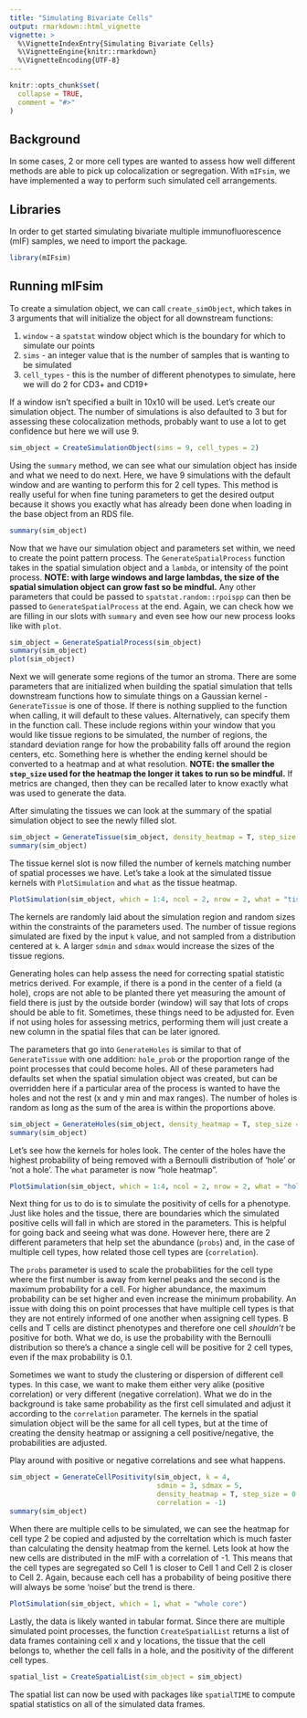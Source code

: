 ```yaml
---
title: "Simulating Bivariate Cells"
output: rmarkdown::html_vignette
vignette: >
  %\VignetteIndexEntry{Simulating Bivariate Cells}
  %\VignetteEngine{knitr::rmarkdown}
  %\VignetteEncoding{UTF-8}
---
```


```r
knitr::opts_chunk$set(
  collapse = TRUE,
  comment = "#>"
)
```

## Background

In some cases, 2 or more cell types are wanted to assess how well different methods are able to pick up colocalization or segregation. With `mIFsim`, we have implemented a way to perform such simulated cell arrangements. 

## Libraries

In order to get started simulating bivariate multiple immunofluorescence (mIF) samples, we need to import the package.

```r
library(mIFsim)
```

## Running mIFsim

To create a simulation object, we can call `create_simObject`, which takes in 3 arguments that will initialize the object for all downstream functions:

1. `window` - a `spatstat` window object which is the boundary for which to simulate our points
2. `sims` - an integer value that is the number of samples that is wanting to be simulated
3. `cell_types` - this is the number of different phenotypes to simulate, here we will do 2 for CD3+ and CD19+

If a window isn't specified a built in 10x10 will be used. Let's create our simulation object. The number of simulations is also defaulted to 3 but for assessing these colocalization methods, probably want to use a lot to get confidence but here we will use 9.

```r
sim_object = CreateSimulationObject(sims = 9, cell_types = 2)
```

Using the `summary` method, we can see what our simulation object has inside and what we need to do next. Here, we have 9 simulations with the default window and are wanting to perform this for 2 cell types. This method is really useful for when fine tuning parameters to get the desired output because it shows you exactly what has already been done when loading in the base object from an RDS file.

```r
summary(sim_object)
```

Now that we have our simulation object and parameters set within, we need to create the point pattern process. The `GenerateSpatialProcess` function takes in the spatial simulation object and a `lambda`, or intensity of the point process. **NOTE: with large windows and large lambdas, the size of the spatial simulation object can grow fast so be mindful.** Any other parameters that could be passed to `spatstat.random::rpoispp` can then be passed to `GenerateSpatialProcess` at the end. Again, we can check how we are filling in our slots with `summary` and even see how our new process looks like with `plot`.

```r
sim_object = GenerateSpatialProcess(sim_object)
summary(sim_object)
plot(sim_object)
```

Next we will generate some regions of the tumor an stroma. There are some parameters that are initialized when building the spatial simulation that tells downstream functions how to simulate things on a Gaussian kernel - `GenerateTissue` is one of those. If there is nothing supplied to the function when calling, it will default to these values. Alternatively, can specify them in the function call. These include regions within your window that you would like tissue regions to be simulated, the number of regions, the standard deviation range for how the probability falls off around the region centers, etc. Something here is whether the ending kernel should be converted to a heatmap and at what resolution. **NOTE: the smaller the `step_size` used for the heatmap the longer it takes to run so be mindful.** If metrics are changed, then they can be recalled later to know exactly what was used to generate the data.

After simulating the tissues we can look at the summary of the spatial simulation object to see the newly filled slot.

```r
sim_object = GenerateTissue(sim_object, density_heatmap = T, step_size = 0.1, cores = 1)
summary(sim_object)
```

The tissue kernel slot is now filled the number of kernels matching number of spatial processes we have. Let's take a look at the simulated tissue kernels with `PlotSimulation` and `what` as the tissue heatmap.

```r
PlotSimulation(sim_object, which = 1:4, ncol = 2, nrow = 2, what = "tissue heatmap")
```

The kernels are randomly laid about the simulation region and random sizes within the constraints of the parameters used. The number of tissue regions simulated are fixed by the input `k` value, and not sampled from a distribution centered at `k`. A larger `sdmin` and `sdmax` would increase the sizes of the tissue regions. 

Generating holes can help assess the need for correcting spatial statistic metrics derived. For example, if there is a pond in the center of a field (a hole), crops are not able to be planted there yet measuring the amount of field there is just by the outside border (window) will say that lots of crops should be able to fit. Sometimes, these things need to be adjusted for. Even if not using holes for assessing metrics, performing them will just create a new column in the spatial files that can be later ignored.

The parameters that go into `GenerateHoles` is similar to that of `GenerateTissue` with one addition: `hole_prob` or the proportion range of the point processes that could become holes. All of these parameters had defaults set when the spatial simulation object was created, but can be overridden here if a particular area of the process is wanted to have the holes and not the rest (x and y min and max ranges). The number of holes is random as long as the sum of the area is within the proportions above. 

```r
sim_object = GenerateHoles(sim_object, density_heatmap = T, step_size = 0.1, cores = 1)
summary(sim_object)
```

Let's see how the kernels for holes look. The center of the holes have the highest probability of being removed with a Bernoulli distribution of 'hole' or 'not a hole'. The `what` parameter is now "hole heatmap".

```r
PlotSimulation(sim_object, which = 1:4, ncol = 2, nrow = 2, what = "hole heatmap")
```

Next thing for us to do is to simulate the positivity of cells for a phenotype. Just like holes and the tissue, there are boundaries which the simulated positive cells will fall in which are stored in the parameters. This is helpful for going back and seeing what was done. However here, there are 2 different parameters that help set the abundance (`probs`) and, in the case of multiple cell types, how related those cell types are (`correlation`). 

The `probs` parameter is used to scale the probabilities for the cell type where the first number is away from kernel peaks and the second is the maximum probability for a cell. For higher abundance, the maximum probability can be set higher and even increase the minimum probability. An issue with doing this on point processes that have multiple cell types is that they are not entirely informed of one another when assigning cell types. B cells and T cells are distinct phenotypes and therefore one cell *shouldn't* be positive for both. What we do, is use the probability with the Bernoulli distribution so there's a chance a single cell will be positive for 2 cell types, even if the max probability is 0.1.

Sometimes we want to study the clustering or dispersion of different cell types. In this case, we want to make them either very alike (positive correlation) or very different (negative correlation). What we do in the background is take same probability as the first cell simulated and adjust it according to the `correlation` parameter. The kernels in the spatial simulation object will be the same for all cell types, but at the time of creating the density heatmap or assigning a cell positive/negative, the probabilities are adjusted.

Play around with positive or negative correlations and see what happens.

```r
sim_object = GenerateCellPositivity(sim_object, k = 4,
                                    sdmin = 3, sdmax = 5,
                                    density_heatmap = T, step_size = 0.1, cores = 1, probs = c(0.0, 0.1),
                                    correlation = -1)
summary(sim_object)
```
When there are multiple cells to be simulated, we can see the heatmap for cell type 2 be copied and adjusted by the correltation which is much faster than calculating the density heatmap from the kernel. Lets look at how the new cells are distributed in the mIF with a correlation of -1. This means that the cell types are segregated so Cell 1 is closer to Cell 1 and Cell 2 is closer to Cell 2. Again, because each cell has a probability of being positive there will always be some 'noise' but the trend is there. 

```r
PlotSimulation(sim_object, which = 1, what = "whole core")
```

Lastly, the data is likely wanted in tabular format. Since there are multiple simulated point processes, the function `CreateSpatialList` returns a list of data frames containing cell x and y locations, the tissue that the cell belongs to, whether the cell falls in a hole, and the positivity of the different cell types.

```r
spatial_list = CreateSpatialList(sim_object = sim_object)
```

The spatial list can now be used with packages like `spatialTIME` to compute spatial statistics on all of the simulated data frames. 
